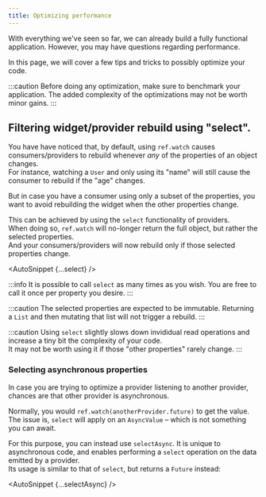 ```yaml
---
title: Optimizing performance
---
```




With everything we've seen so far, we can already build a fully functional
application. However, you may have questions regarding performance.

In this page, we will cover a few tips and tricks to possibly optimize your code.

:::caution
Before doing any optimization, make sure to benchmark your application.
The added complexity of the optimizations may not be worth minor gains.
:::

## Filtering widget/provider rebuild using "select".

You have have noticed that, by default, using `ref.watch` causes
consumers/providers to rebuild whenever _any_ of the properties of an
object changes.  
For instance, watching a `User` and only using its "name" will still cause
the consumer to rebuild if the "age" changes.

But in case you have a consumer using only a subset of the properties,
you want to avoid rebuilding the widget when the other properties change.

This can be achieved by using the `select` functionality of providers.  
When doing so, `ref.watch` will no-longer return the full object,
but rather the selected properties.  
And your consumers/providers will now rebuild only if those selected
properties change.

<AutoSnippet {...select} />

:::info
It is possible to call `select` as many times as you wish.
You are free to call it once per property you desire.
:::

:::caution
The selected properties are expected to be immutable.
Returning a `List` and then mutating that list will not trigger a rebuild.
:::

:::caution
Using `select` slightly slows down invididual read operations and
increase a tiny bit the complexity of your code.  
It may not be worth using it if those "other properties"
rarely change.
:::

### Selecting asynchronous properties

In case you are trying to optimize a provider listening to another provider,
chances are that other provider is asynchronous.

Normally, you would `ref.watch(anotherProvider.future)` to get the value.  
The issue is, `select` will apply on an `AsyncValue` – which is not something
you can await.

For this purpose, you can instead use `selectAsync`. It is unique to asynchronous
code, and enables performing a `select` operation on the data emitted by a provider.  
Its usage is similar to that of `select`, but returns a `Future` instead:

<AutoSnippet {...selectAsync} />
